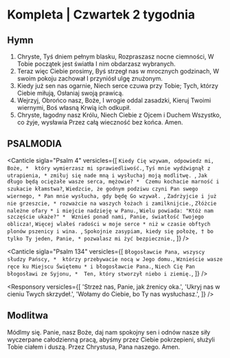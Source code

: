 # Kompleta | Czwartek 2 tygodnia

<OpeningVersicle />

<ExaminationOfConscience />

## Hymn

1. Chryste, Tyś dniem pełnym blasku,
   Rozpraszasz nocne ciemności,
   W Tobie początek jest światła
   I nim obdarzasz wybranych.
2. Teraz więc Ciebie prosimy,
   Byś strzegł nas w mrocznych godzinach,
   W swoim pokoju zachował
   I przyniósł ulgę znużonym.
3. Kiedy już sen nas ogarnie,
   Niech serce czuwa przy Tobie;
   Tych, którzy Ciebie miłują,
   Osłaniaj swoją prawicą.
4. Wejrzyj, Obrońco nasz, Boże,
   I wrogie oddal zasadzki,
   Kieruj Twoimi wiernymi,
   Boś własną Krwią ich odkupił.
5. Chryste, łagodny nasz Królu,
   Niech Ciebie z Ojcem i Duchem
   Wszystko, co żyje, wysławia
   Przez całą wieczność bez końca. Amen.

## PSALMODIA

<Canticle
  sigla="Psalm 4"
  versicles={[
    `Kiedy Cię wzywam, odpowiedz mi, Boże, * 
który wymierzasz mi sprawiedliwość.`,
    `Tyś mnie wydźwignął z utrapienia, *
zmiłuj się nade mną i wysłuchaj moją modlitwę. `,
    `Jak długo będą ociężałe wasze serca, mężowie? * 
Czemu kochacie marność i szukacie kłamstwa?`,
    `Wiedzcie, że godnym podziwu czyni Pan swego wiernego, *
Pan mnie wysłucha, gdy będę Go wzywał. `,
    `Zadrżyjcie i już nie grzeszcie, *
rozważcie na waszych łożach i zamilknijcie.`,
    `Złóżcie należne ofary *
i miejcie nadzieję w Panu.`,
    `Wielu powiada: "Któż nam szczęście ukaże?" * 
Wznieś ponad nami, Panie, światłość Twojego oblicza!`,
    `Więcej wlałeś radości w moje serce *
niż w czasie obftych plonów pszenicy i wina. `,
    `Spokojnie zasypiam, kiedy się położę, †
bo tylko Ty jeden, Panie, *
pozwalasz mi żyć bezpiecznie.`,
  ]}
/>

<Canticle
  sigla="Psalm 134"
  versicles={[
    `Błogosławcie Pana, wszyscy słudzy Pańscy, * 
którzy przebywacie nocą w Jego domu.`,
    `Wznieście wasze ręce ku Miejscu Świętemu *
i błogosławcie Pana.`,
    `Niech Cię Pan błogosławi ze Syjonu, * 
Ten, który stworzył niebo i ziemię.`,
  ]}
/>

<Passage
  sigla="1 Tes 5, 23"
  passage="Sam Bóg pokoju niech was całkowicie uświęca, aby nienaruszony duch wasz, dusza i ciało bez zarzutu zachowały się na przyjście naszego Pana Jezusa Chrystusa."
/>

<Responsory
  versicles={[
    'Strzeż nas, Panie, jak źrenicy oka.',
    'Ukryj nas w cieniu Twych skrzydeł.',
    'Wołamy do Ciebie, bo Ty nas wysłuchasz.',
  ]}
/>

<NuncDimittis variant={2} />

## Modlitwa

Módlmy się. Panie, nasz Boże, daj nam spokojny sen i odnów nasze siły wyczerpane całodzienną pracą, abyśmy przez Ciebie pokrzepieni, służyli Tobie ciałem i duszą. Przez Chrystusa, Pana naszego. Amen.

<ComplineBlessingAndConcludingVersicle variant={2} />
